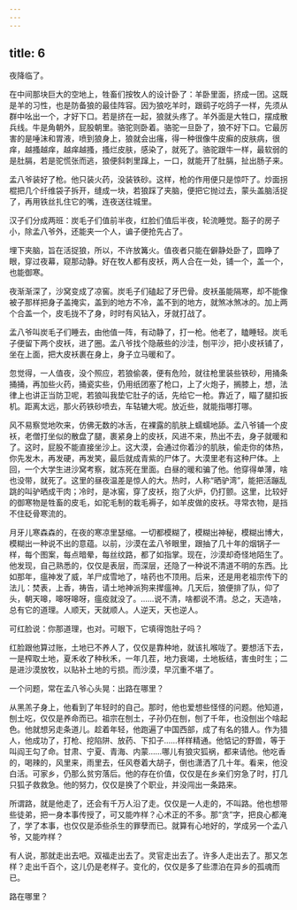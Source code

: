 ```yaml
---
---
---
```

title: 6
---



夜降临了。

在中间那块巨大的空地上，牲畜们按牧人的设计卧了：羊卧里面，挤成一团。这既是羊的习性，也是防备狼的最佳阵容。因为狼吃羊时，跟鹞子吃鸽子一样，先须从群中吆出一个，才好下口。若是挤在一起，狼就头疼了。羊外面是大牲口，摆成散兵线。牛是角朝外，屁股朝里。骆驼则卧着。骆驼一旦卧了，狼不好下口。它最厉害的是唾沫和胃液，喷到狼身上，狼就会出瘙，得一种很像牛皮癣的皮肤病，很痒，越搔越痒，越痒越搔，搔烂皮肤，感染了，就死了。骆驼跟牛一样，最软弱的是肚膈，若是驼慌张而逃，狼便斜刺里蹿上，一口，就能开了肚膈，扯出肠子来。

孟八爷装好了枪。他只装火药，没装铁砂。这样，枪的作用便只是惊吓了。炒面拐棍把几个纤维袋子拆开，缝成一块，若狼踩了夹脑，便把它抛过去，蒙头盖脑活捉了，再用铁丝扎住它的嘴，连夜送往城里。

汉子们分成两班：炭毛子们值前半夜，红脸们值后半夜，轮流睡觉。豁子的房子小，除孟八爷外，还能夹一个人，谝子便抢先占了。

埋下夹脑，旨在活捉狼，所以，不许放篝火。值夜者只能在僻静处卧了，圆睁了眼，穿过夜幕，窥那动静。好在牧人都有皮袄，两人合在一处，铺一个，盖一个，也能御寒。

夜渐渐深了，沙窝变成了凉窖。炭毛子们磕起了牙巴骨。皮袄虽能隔寒，却不能像被子那样把身子盖掩实，盖到的地方不冷，盖不到的地方，就煞冰煞冰的。加上两个合盖一个，皮毛拢不了身，时时有风钻入，牙就打战了。

孟八爷叫炭毛子们睡去，由他值一阵，有动静了，打一枪。他老了，瞌睡轻。炭毛子便留下两个皮袄，进了圈。孟八爷找个隐蔽些的沙洼，刨平沙，把小皮袄铺了，坐在上面，把大皮袄裹在身上，身子立马暖和了。

忽觉得，一人值夜，没个照应，若狼偷袭，便有危险，就往枪里装些铁砂，用捅条捅捅，再加些火药，捅瓷实些，仍用纸团塞了枪口，上了火炮子，搁膝上，想，法律上也讲正当防卫呢，若狼叫我垫它肚子的话，先给它一枪。靠近了，瞄了腿扣扳机。距离太远，那火药铁砂喷去，车轱辘大呢。放近些，就能指哪打哪。

风不易察觉地吹来，仿佛无数的冰舌，在裸露的肌肤上蠕蠕地舔。孟八爷铺一个皮袄，老僧打坐似的散盘了腿，裹紧身上的皮袄，风进不来，热出不去，身子就暖和了。这时，屁股不能直接坐沙上。这大漠，会通过你着沙的肌肤，偷走你的体热，你先发木，再发硬，再发笑，最后就成青紫的尸体了。大漠里老有这种尸体。上回，一个大学生进沙窝考察，就冻死在里面。白昼的暖和骗了他。他穿得单薄，啥也没带，就死了。这里的昼夜温差是惊人的大。热时，人称“晒驴湾”，能把活蹦乱跳的叫驴晒成干肉；冷时，是冰窖，穿了皮袄，抱了火炉，仍打颤。这里，比较好的御寒物是牲畜的皮毛，如驼毛制的栽毛褥子，如羊皮做的皮袄。寻常衣物，是挡不住砭骨寒流的。

月牙儿寒森森的，在夜的寒凉里瑟缩。一切都模糊了，模糊出神秘，模糊出博大，模糊出一种说不出的意蕴。以前，沙漠在孟八爷眼里，跟抽了几十年的烟锅子一样，每个图案，每点暗晕，每丝纹路，都了如指掌。现在，沙漠却奇怪地陌生了。他发现，自己熟悉的，仅仅是表层，而深层，还隐了一种说不清道不明的东西。比如那年，瘟神发了威，羊尸成雪地了，啥药也不顶用。后来，还是用老祖宗传下的法儿：焚表，上香，祷告，请土地神派狗来撵瘟神。几天后，狼便排了队，仰了头，朝天嗥，嗥呀嗥呀，瘟疫就没了。……说不清，啥都说不清。总之，天造啥，总有它的道理。人顺天，天就顺人。人逆天，天也逆人。

可红脸说：你那道理，也对。可眼下，它填得饱肚子吗？

红脸跟他算过账，土地已不养人了，仅仅是靠种地，就该扎喉咙了。要想活下去，一是榨取土地，夏禾收了种秋禾，一年几茬，地力衰竭，土地板结，害虫时生；二是进沙漠放牧，以贴补土地的亏损。而沙漠，早沉重不堪了。

一个问题，常在孟八爷心头晃：出路在哪里？

从黑羔子身上，他看到了年轻时的自己。那时，他也爱想些怪怪的问题。他知道，刨土吃，仅仅是养命而已。祖宗在刨土，子孙仍在刨，刨了千年，也没刨出个啥起色。他就想另走条道儿。趁着年轻，他跑遍了中国西部，成了有名的猎人。作为猎人，他成功了，打枪、挖陷阱、放药、下扣子……样样精通。他惦记的野兽，等于叫阎王勾了命。甘肃、宁夏、青海、内蒙……哪儿有狼灾狐祸，都来请他。他吃香的，喝辣的，风里来，雨里去，任风卷着大胡子，倒也潇洒了几十年。看来，他没白活。可家乡，仍那么贫穷落后。他的存在价值，仅仅是在乡亲们穷急了时，打几只狐子救救急。他的努力，仅仅是换了个职业，并没闯出一条路来。

所谓路，就是他走了，还会有千万人沿了走。仅仅是一人走的，不叫路。他也想带些徒弟，把一身本事传授了，可又能咋样？心术正的不多。那“贪”字，把良心都淹了，学了本事，也仅仅是添些杀生的罪孽而已。就算有心地好的，学成另一个孟八爷，又能咋样？

有人说，那就走出去吧。双福走出去了。灵官走出去了。许多人走出去了。那又怎样？走出千百个，这儿仍是老样子。变化的，仅仅是多了些漂泊在异乡的孤魂而已。

路在哪里？